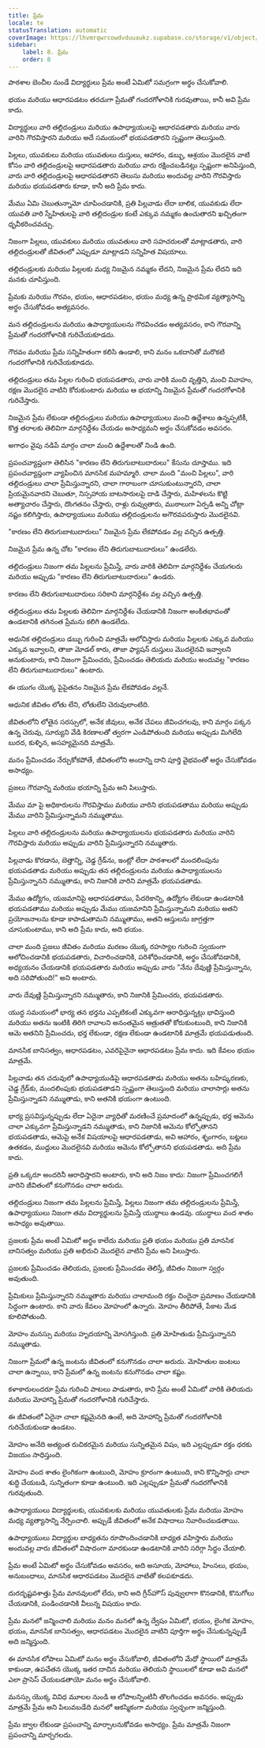 ```yaml
---
title: ప్రేమ
locale: te
statusTranslation: automatic
coverImage: https://lhvmrqwrcowdvduuaukz.supabase.co/storage/v1/object/public/strapi-uploads/small_cover-educacion-fundamental.webp-2d51a7828a2b1309555be27f7e2a61a0.webp
sidebar:
    label: 8. ప్రేమ
    order: 8
---
```

పాఠశాల బెంచీల నుండే విద్యార్థులు ప్రేమ అంటే ఏమిటో సమగ్రంగా అర్థం చేసుకోవాలి.

భయం మరియు ఆధారపడటం తరచుగా ప్రేమతో గందరగోళానికి గురవుతాయి, కానీ అవి ప్రేమ కాదు.

విద్యార్థులు వారి తల్లిదండ్రులు మరియు ఉపాధ్యాయులపై ఆధారపడతారు మరియు వారు వారిని గౌరవిస్తారని మరియు అదే సమయంలో భయపడతారని స్పష్టంగా తెలుస్తుంది.

పిల్లలు, యువకులు మరియు యువతులు దుస్తులు, ఆహారం, డబ్బు, ఆశ్రయం మొదలైన వాటి కోసం వారి తల్లిదండ్రులపై ఆధారపడతారు మరియు వారు రక్షించబడినట్లు స్పష్టంగా అనిపిస్తుంది, వారు వారి తల్లిదండ్రులపై ఆధారపడతారని తెలుసు మరియు అందువల్ల వారిని గౌరవిస్తారు మరియు భయపడతారు కూడా, కానీ అది ప్రేమ కాదు.

మేము ఏమి చెబుతున్నామో చూపించడానికి, ప్రతి పిల్లవాడు లేదా బాలిక, యువకుడు లేదా యువతి వారి స్నేహితులపై వారి తల్లిదండ్రుల కంటే ఎక్కువ నమ్మకం ఉంచుతారని ఖచ్చితంగా ధృవీకరించవచ్చు.

నిజంగా పిల్లలు, యువకులు మరియు యువతులు వారి సహచరులతో మాట్లాడతారు, వారి తల్లిదండ్రులతో జీవితంలో ఎప్పుడూ మాట్లాడని సన్నిహిత విషయాలు.

తల్లిదండ్రులకు మరియు పిల్లలకు మధ్య నిజమైన నమ్మకం లేదని, నిజమైన ప్రేమ లేదని ఇది మనకు చూపిస్తుంది.

ప్రేమకు మరియు గౌరవం, భయం, ఆధారపడటం, భయం మధ్య ఉన్న ప్రాథమిక వ్యత్యాసాన్ని అర్థం చేసుకోవడం అత్యవసరం.

మన తల్లిదండ్రులను మరియు ఉపాధ్యాయులను గౌరవించడం అత్యవసరం, కాని గౌరవాన్ని ప్రేమతో గందరగోళానికి గురిచేయకూడదు.

గౌరవం మరియు ప్రేమ సన్నిహితంగా కలిసి ఉండాలి, కాని మనం ఒకదానితో మరొకటి గందరగోళానికి గురిచేయకూడదు.

తల్లిదండ్రులు తమ పిల్లల గురించి భయపడతారు, వారు వారికి మంచి వృత్తిని, మంచి వివాహం, రక్షణ మొదలైన వాటిని కోరుకుంటారు మరియు ఆ భయాన్ని నిజమైన ప్రేమతో గందరగోళానికి గురిచేస్తారు.

నిజమైన ప్రేమ లేకుండా తల్లిదండ్రులు మరియు ఉపాధ్యాయులు మంచి ఉద్దేశాలు ఉన్నప్పటికీ, కొత్త తరాలకు తెలివిగా మార్గనిర్దేశం చేయడం అసాధ్యమని అర్థం చేసుకోవడం అవసరం.

అగాధం వైపు నడిపే మార్గం చాలా మంచి ఉద్దేశాలతో నిండి ఉంది.

ప్రపంచవ్యాప్తంగా తెలిసిన "కారణం లేని తిరుగుబాటుదారులు" కేసును చూస్తాము. ఇది ప్రపంచవ్యాప్తంగా వ్యాపించిన మానసిక మహమ్మారి. చాలా మంది "మంచి పిల్లలు", వారి తల్లిదండ్రులు చాలా ప్రేమిస్తున్నారని, చాలా గారాబంగా చూసుకుంటున్నారని, చాలా ప్రియమైనవారని చెబుతూ, నిస్సహాయ బాటసారులపై దాడి చేస్తారు, మహిళలను కొట్టి అత్యాచారం చేస్తారు, దొంగతనం చేస్తారు, రాళ్లు రువ్వుతారు, ముఠాలుగా ఏర్పడి అన్ని చోట్లా నష్టం కలిగిస్తారు, ఉపాధ్యాయులు మరియు తల్లిదండ్రులను అగౌరవపరుస్తారు మొదలైనవి.

"కారణం లేని తిరుగుబాటుదారులు" నిజమైన ప్రేమ లేకపోవడం వల్ల వచ్చిన ఉత్పత్తి.

నిజమైన ప్రేమ ఉన్న చోట "కారణం లేని తిరుగుబాటుదారులు" ఉండలేరు.

తల్లిదండ్రులు నిజంగా తమ పిల్లలను ప్రేమిస్తే, వారు వారికి తెలివిగా మార్గనిర్దేశం చేయగలరు మరియు అప్పుడు "కారణం లేని తిరుగుబాటుదారులు" ఉండరు.

కారణం లేని తిరుగుబాటుదారులు సరికాని మార్గనిర్దేశం వల్ల వచ్చిన ఉత్పత్తి.

తల్లిదండ్రులు తమ పిల్లలకు తెలివిగా మార్గనిర్దేశం చేయడానికి నిజంగా అంకితభావంతో ఉండటానికి తగినంత ప్రేమను కలిగి ఉండలేదు.

ఆధునిక తల్లిదండ్రులు డబ్బు గురించి మాత్రమే ఆలోచిస్తారు మరియు పిల్లలకు ఎక్కువ మరియు ఎక్కువ ఇవ్వాలని, తాజా మోడల్ కారు, తాజా ఫ్యాషన్ దుస్తులు మొదలైనవి ఇవ్వాలని అనుకుంటారు, కాని నిజంగా ప్రేమించరు, ప్రేమించడం తెలియదు మరియు అందువల్ల "కారణం లేని తిరుగుబాటుదారులు" ఉంటారు.

ఈ యుగం యొక్క పైపైతనం నిజమైన ప్రేమ లేకపోవడం వల్లనే.

ఆధునిక జీవితం లోతు లేని, లోతులేని చెరువులాంటిది.

జీవితంలోని లోతైన సరస్సులో, అనేక జీవులు, అనేక చేపలు జీవించగలవు, కాని మార్గం పక్కన ఉన్న చెరువు, సూర్యుని వేడి కిరణాలతో త్వరగా ఎండిపోతుంది మరియు అప్పుడు మిగిలేది బురద, కుళ్ళిన, అసహ్యమైనది మాత్రమే.

మనం ప్రేమించడం నేర్చుకోకపోతే, జీవితంలోని అందాన్ని దాని పూర్తి వైభవంతో అర్థం చేసుకోవడం అసాధ్యం.

ప్రజలు గౌరవాన్ని మరియు భయాన్ని ప్రేమ అని పిలుస్తారు.

మేము మా పై అధికారులను గౌరవిస్తాము మరియు వారిని భయపడతాము మరియు అప్పుడు మేము వారిని ప్రేమిస్తున్నామని నమ్ముతాము.

పిల్లలు వారి తల్లిదండ్రులను మరియు ఉపాధ్యాయులను భయపడతారు మరియు వారిని గౌరవిస్తారు మరియు అప్పుడు వారిని ప్రేమిస్తున్నారని నమ్ముతారు.

పిల్లవాడు కొరడాను, బెత్తాన్ని, చెడ్డ గ్రేడ్‌ను, ఇంట్లో లేదా పాఠశాలలో మందలింపును భయపడతాడు మరియు అప్పుడు తన తల్లిదండ్రులను మరియు ఉపాధ్యాయులను ప్రేమిస్తున్నానని నమ్ముతాడు, కాని నిజానికి వారిని మాత్రమే భయపడతాడు.

మేము ఉద్యోగం, యజమానిపై ఆధారపడతాము, పేదరికాన్ని, ఉద్యోగం లేకుండా ఉండటానికి భయపడతాము మరియు అప్పుడు మేము యజమానిని ప్రేమిస్తున్నామని మరియు అతని ప్రయోజనాలను కూడా కాపాడుతామని నమ్ముతాము, అతని ఆస్తులను జాగ్రత్తగా చూసుకుంటాము, కాని అది ప్రేమ కాదు, అది భయం.

చాలా మంది ప్రజలు జీవితం మరియు మరణం యొక్క రహస్యాల గురించి స్వయంగా ఆలోచించడానికి భయపడతారు, విచారించడానికి, పరిశోధించడానికి, అర్థం చేసుకోవడానికి, అధ్యయనం చేయడానికి భయపడతారు మరియు అప్పుడు వారు "నేను దేవుణ్ణి ప్రేమిస్తున్నాను, అది సరిపోతుంది!" అని అంటారు.

వారు దేవుణ్ణి ప్రేమిస్తున్నారని నమ్ముతారు, కాని నిజానికి ప్రేమించరు, భయపడతారు.

యుద్ధ సమయంలో భార్య తన భర్తను ఎప్పటికంటే ఎక్కువగా ఆరాధిస్తున్నట్లు భావిస్తుంది మరియు అతను ఇంటికి తిరిగి రావాలని అనంతమైన ఆత్రుతతో కోరుకుంటుంది, కాని నిజానికి ఆమె అతనిని ప్రేమించదు, భర్త లేకుండా, రక్షణ లేకుండా ఉండటానికి మాత్రమే భయపడుతుంది.

మానసిక బానిసత్వం, ఆధారపడటం, ఎవరిపైనైనా ఆధారపడటం ప్రేమ కాదు. ఇది కేవలం భయం మాత్రమే.

పిల్లవాడు తన చదువులో ఉపాధ్యాయుడిపై ఆధారపడతాడు మరియు అతను బహిష్కరణకు, చెడ్డ గ్రేడ్‌కు, మందలింపుకు భయపడతాడని స్పష్టంగా తెలుస్తుంది మరియు చాలాసార్లు అతను ప్రేమిస్తున్నాడని నమ్ముతాడు, కాని అతనికి భయంగా ఉంటుంది.

భార్య ప్రసవిస్తున్నప్పుడు లేదా ఏదైనా వ్యాధితో మరణించే ప్రమాదంలో ఉన్నప్పుడు, భర్త ఆమెను చాలా ఎక్కువగా ప్రేమిస్తున్నాడని నమ్ముతాడు, కాని నిజానికి ఆమెను కోల్పోతానని భయపడతాడు, ఆమెపై అనేక విషయాలపై ఆధారపడతాడు, అవి ఆహారం, శృంగారం, బట్టలు ఉతకడం, ముద్దులు మొదలైనవి మరియు ఆమెను కోల్పోతానని భయపడతాడు. అది ప్రేమ కాదు.

ప్రతి ఒక్కరూ అందరినీ ఆరాధిస్తారని అంటారు, కాని అది నిజం కాదు: నిజంగా ప్రేమించగలిగే వారిని జీవితంలో కనుగొనడం చాలా అరుదు.

తల్లిదండ్రులు నిజంగా తమ పిల్లలను ప్రేమిస్తే, పిల్లలు నిజంగా తమ తల్లిదండ్రులను ప్రేమిస్తే, ఉపాధ్యాయులు నిజంగా తమ విద్యార్థులను ప్రేమిస్తే యుద్ధాలు ఉండవు. యుద్ధాలు వంద శాతం అసాధ్యం అవుతాయి.

ప్రజలకు ప్రేమ అంటే ఏమిటో అర్థం కాలేదు మరియు ప్రతి భయం మరియు ప్రతి మానసిక బానిసత్వం మరియు ప్రతి అభిరుచి మొదలైన వాటిని ప్రేమ అని పిలుస్తారు.

ప్రజలకు ప్రేమించడం తెలియదు, ప్రజలకు ప్రేమించడం తెలిస్తే, జీవితం నిజంగా స్వర్గం అవుతుంది.

ప్రేమికులు ప్రేమిస్తున్నారని నమ్ముతారు మరియు చాలామంది రక్తం చిందైనా ప్రమాణం చేయడానికి సిద్ధంగా ఉంటారు. కాని వారు కేవలం మోహంలో ఉన్నారు. మోహం తీరిపోతే, పేకాట మేడ కూలిపోతుంది.

మోహం మనస్సు మరియు హృదయాన్ని మోసగిస్తుంది. ప్రతి మోహితుడు ప్రేమిస్తున్నానని నమ్ముతాడు.

నిజంగా ప్రేమలో ఉన్న జంటను జీవితంలో కనుగొనడం చాలా అరుదు. మోహితుల జంటలు చాలా ఉన్నాయి, కాని ప్రేమలో ఉన్న జంటను కనుగొనడం చాలా కష్టం.

కళాకారులందరూ ప్రేమ గురించి పాటలు పాడుతారు, కాని ప్రేమ అంటే ఏమిటో వారికి తెలియదు మరియు మోహాన్ని ప్రేమతో గందరగోళానికి గురిచేస్తారు.

ఈ జీవితంలో ఏదైనా చాలా కష్టమైనది ఉంటే, అది మోహాన్ని ప్రేమతో గందరగోళానికి గురిచేయకుండా ఉండటం.

మోహం అనేది అత్యంత రుచికరమైన మరియు సున్నితమైన విషం, ఇది ఎల్లప్పుడూ రక్తం ధరకు విజయం సాధిస్తుంది.

మోహం వంద శాతం లైంగికంగా ఉంటుంది, మోహం క్రూరంగా ఉంటుంది, కాని కొన్నిసార్లు చాలా శుద్ధి చేయబడి, సున్నితంగా కూడా ఉంటుంది. ఇది ఎల్లప్పుడూ ప్రేమతో గందరగోళానికి గురవుతుంది.

ఉపాధ్యాయులు విద్యార్థులకు, యువకులకు మరియు యువతులకు ప్రేమ మరియు మోహం మధ్య వ్యత్యాసాన్ని నేర్పించాలి. అప్పుడే జీవితంలో అనేక విషాదాలు నివారించబడతాయి.

ఉపాధ్యాయులు విద్యార్థుల బాధ్యతను రూపొందించడానికి బాధ్యత వహిస్తారు మరియు అందువల్ల వారు జీవితంలో విషాదంగా మారకుండా ఉండటానికి వారిని సరిగ్గా సిద్ధం చేయాలి.

ప్రేమ అంటే ఏమిటో అర్థం చేసుకోవడం అవసరం, అది అసూయ, మోహాలు, హింసలు, భయం, అనుబంధాలు, మానసిక ఆధారపడటం మొదలైన వాటితో కలపకూడదు.

దురదృష్టవశాత్తు ప్రేమ మానవులలో లేదు, కాని అది గ్రీన్‌హౌస్ పువ్వులాగా కొనడానికి, కొనుగోలు చేయడానికి, పండించడానికి వీలున్న విషయం కాదు.

ప్రేమ మనలో జన్మించాలి మరియు మనం మనలో ఉన్న ద్వేషం ఏమిటో, భయం, లైంగిక మోహం, భయం, మానసిక బానిసత్వం, ఆధారపడటం మొదలైన వాటిని పూర్తిగా అర్థం చేసుకున్నప్పుడే అది జన్మిస్తుంది.

ఈ మానసిక లోపాలు ఏమిటో మనం అర్థం చేసుకోవాలి, జీవితంలోని మేధో స్థాయిలో మాత్రమే కాకుండా, ఉపచేతన యొక్క ఇతర దాచిన మరియు తెలియని స్థాయిలలో కూడా అవి మనలో ఎలా ప్రాసెస్ చేయబడతాయో మనం అర్థం చేసుకోవాలి.

మనస్సు యొక్క వివిధ మూలల నుండి ఆ లోపాలన్నింటినీ తొలగించడం అవసరం. అప్పుడు మాత్రమే ప్రేమ అని పిలువబడేది మనలో ఆకస్మికంగా మరియు స్వచ్ఛంగా జన్మిస్తుంది.

ప్రేమ జ్వాల లేకుండా ప్రపంచాన్ని మార్చాలనుకోవడం అసాధ్యం. ప్రేమ మాత్రమే నిజంగా ప్రపంచాన్ని మార్చగలదు.

